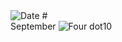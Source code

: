 
<RunningHead />
<Image src="/title-imprint.png" height={50} width={50} alt="Date" className="title-imprint"/>
# <div id="date">September <Image className="four-dot" src="/four-dot.png" height={15} width={15} alt="Four dot" />10</div>
